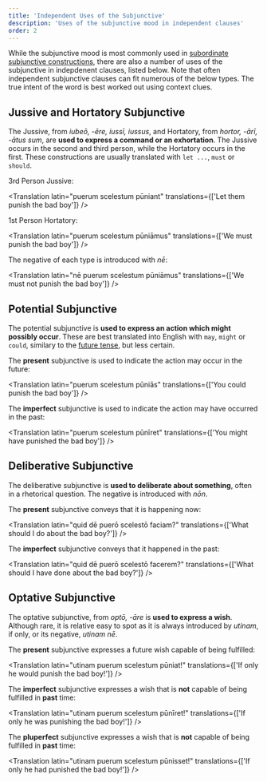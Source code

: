 ```yaml
---
title: 'Independent Uses of the Subjunctive'
description: 'Uses of the subjunctive mood in independent clauses'
order: 2
---
```


While the subjunctive mood is most commonly used in [subordinate subjunctive constructions](/notes/constructions/subordinate-subjunctive-constructions), there are also a number of uses of the subjunctive in indepdenent clauses, listed below. Note that often independent subjunctive clauses can fit numerous of the below types. The true intent of the word is best worked out using context clues.

## Jussive and Hortatory Subjunctive

The Jussive, from _iubeō, -ēre, iussī, iussus_, and Hortatory, from _hortor, -ārī, -ātus sum_, are **used to express a command or an exhortation**. The Jussive occurs in the second and third person, while the Hortatory occurs in the first. These constructions are usually translated with `let ...`, `must` or `should`.

3rd Person Jussive:

<Translation
  latin="puerum scelestum pūniant"
  translations={['Let them punish the bad boy']}
/>

1st Person Hortatory:

<Translation
  latin="puerum scelestum pūniāmus"
  translations={['We must punish the bad boy']}
/>

The negative of each type is introduced with _nē_:

<Translation
  latin="nē puerum scelestum pūniāmus"
  translations={['We must not punish the bad boy']}
/>

## Potential Subjunctive

The potential subjunctive is **used to express an action which might possibly occur**. These are best translated into English with `may`, `might` or `could`, similary to the [future tense](/notes/verbs/future-indicative), but less certain.

The **present** subjunctive is used to indicate the action may occur in the future:

<Translation
  latin="puerum scelestum pūniās"
  translations={['You could punish the bad boy']}
/>

The **imperfect** subjunctive is used to indicate the action may have occurred in the past:

<Translation
  latin="puerum scelestum pūnīret"
  translations={['You might have punished the bad boy']}
/>

## Deliberative Subjunctive

The deliberative subjunctive is **used to deliberate about something**, often in a rhetorical question. The negative is introduced with _nōn_.

The **present** subjunctive conveys that it is happening now:

<Translation
  latin="quid dē puerō scelestō faciam?"
  translations={['What should I do about the bad boy?']}
/>

The **imperfect** subjunctive conveys that it happened in the past:

<Translation
  latin="quid dē puerō scelestō facerem?"
  translations={['What should I have done about the bad boy?']}
/>

## Optative Subjunctive

The optative subjunctive, from _optō, -āre_ is **used to express a wish**. Although rare, it is relative easy to spot as it is always introduced by _utinam_, if only, or its negative, _utinam nē_.

The **present** subjunctive expresses a future wish capable of being fulfilled:

<Translation
  latin="utinam puerum scelestum pūniat!"
  translations={['If only he would punish the bad boy!']}
/>

The **imperfect** subjunctive expresses a wish that is **not** capable of being fulfilled in **past** time:

<Translation
  latin="utinam puerum scelestum pūnīret!"
  translations={['If only he was punishing the bad boy!']}
/>

The **pluperfect** subjunctive expresses a wish that is **not** capable of being fulfilled in **past** time:

<Translation
  latin="utinam puerum scelestum pūnisset!"
  translations={['If only he had punished the bad boy!']}
/>
